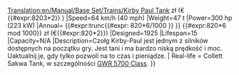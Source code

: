 [[Translation:en/Manual/Base Set/Trains/Kirby Paul Tank]]
{{pl/Manual/Base Set/Trains/Pociągi|Image=[[File:en/Manual/Base Set/Trains/Kirbypaultank.png]]
|Cost= {{#expr:8203*6 round 2}}  zł (€{{#expr:8203*2}} )
|Speed=64 km/h (40 mph)
|Weight=47 t
|Power=300 hp (223 kW)
|Annual= <!--poziom niski-->{{#expr:trunc{{#expr: 820*6/1000 }} }} {{#expr:820*6 mod 1000}} zł (€{{#expr:820*2}}) 
|Designed=1925
|Lifespan=15
|Capacity=N/A
|Description=Czołg Kirby-Paul jest jednym z silników dostępnych na początku gry. Jest tani i ma bardzo niską prędkość i moc. Uaktualnij je, gdy tylko pozwoli na to czas i pieniądze.
| Real-life = Collett Sakwa Tank, w szczególności [http://en.wikipedia.org/wiki/GWR_5700_Class GWR 5700 Class].
}}